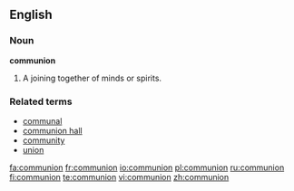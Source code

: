 {{see|Communion}}
==English==

===Noun===
'''communion'''

# A joining together of minds or spirits.

===Related terms===
*[[communal]]
*[[communion hall]]
*[[community]]
*[[union]]

[[fa:communion]]
[[fr:communion]]
[[io:communion]]
[[pl:communion]]
[[ru:communion]]
[[fi:communion]]
[[te:communion]]
[[vi:communion]]
[[zh:communion]]